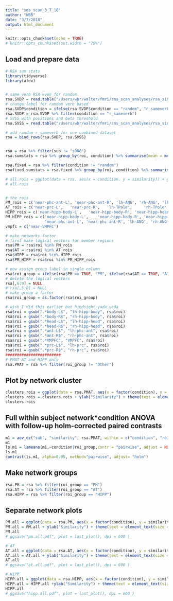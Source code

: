 ```yaml
---
title: "sms_scan_3_7_18"
author: "WBR"
date: "3/7/2018"
output: html_document
---
```


```r
knitr::opts_chunk$set(echo = TRUE)
# knitr::opts_chunk$set(out.width = "70%")
```

## Load and prepare data 

```r
# RSA sum stats
library(tidyverse)
library(afex)


# same verb RSA even for random
rsa.SVDP = read.table("/Users/wbr/walter/fmri/sms_scan_analyses/rsa_singletrial/singletrial_4_rsatoolbox/november_17/RSAmeans_FS_ANTS_SVDPforrandom_allps_pears_1.15betathresh_3_3_18.txt", header = TRUE, stringsAsFactors = TRUE)
# change label for random verb based
rsa.SVDP$condition = ifelse(rsa.SVDP$condition == "random", "r_sameverb",ifelse(rsa.SVDP$condition == "intact","intact","scrambled")) 
rsa.SVDP = rsa.SVDP %>% filter(condition == "r_sameverb")
# SVSS with positions and beta threshold
rsa.SVSS = read.table("/Users/wbr/walter/fmri/sms_scan_analyses/rsa_singletrial/singletrial_4_rsatoolbox/november_17/RSAmeans_FS_ANTS_SSsamepos_allps_pears_1.15betathresh_3_3_18.txt", header = TRUE, stringsAsFactors = TRUE)

# add random r_sameverb for one combined dataset
rsa = bind_rows(rsa.SVDP, rsa.SVSS)


rsa = rsa %>% filter(sub != "s008")
rsa.sumstats = rsa %>% group_by(roi, condition) %>% summarise(mean = mean(similarity), sd = sd(similarity))

rsa.fixed = rsa %>% filter(condition != "random")
rsafixed.sumstats = rsa.fixed %>% group_by(roi, condition) %>% summarise(mean = mean(similarity), sd = sd(similarity))

# all.rois = ggplot(data = rsa, aes(x = condition, y = similarity)) + geom_boxplot() + facet_wrap( ~roi, ncol=6)
# all.rois


# the rois
PM_rois = c('near-phc-ant-L', 'near-phc-ant-R', 'lh-ANG', 'rh-ANG', 'lh-PCC', 'rh-PCC',	'lh-Prec',	'rh-Prec', 'lh-RSC', 'rh-RSC')
AT_rois = c('near-prc-L',	'near-prc-R', 	'lh-TPole', 	'rh-TPole'	)
HIPP_rois = c('near-hipp-body-L',	'near-hipp-body-R',	'near-hipp-head-L',	'near-hipp-head-R')
PM_HIPP_rois = c('near-hipp-body-L',	'near-hipp-body-R',	'near-hipp-head-L',	'near-hipp-head-R', 
                 'near-phc-ant-L', 'near-phc-ant-R', 'lh-ANG', 'rh-ANG', 'lh-PCC', 'rh-PCC',	'lh-Prec',	'rh-Prec', 'lh-RSC', 'rh-RSC')
vmpfc = c('near-VMPFC') 

# make networks factor
# first make logical vectors for member regions
rsa$PM = rsa$roi %in% PM_rois
rsa$AT = rsa$roi %in% AT_rois
rsa$HIPP = rsa$roi %in% HIPP_rois
rsa$PM_HIPP = rsa$roi %in% PM_HIPP_rois

# now assign group label in single column
rsa$roi_group = ifelse(rsa$PM == TRUE, "PM", ifelse(rsa$AT == TRUE, "AT", ifelse(rsa$HIPP == TRUE,"HIPP", "Other" )))
# delete the logical vectors
rsa[,6:9] = NULL
# rsa[,5:8] = NULL
# make group a factor
rsa$roi_group = as.factor(rsa$roi_group)

# wish I did this earlier but hindsight yada yada
rsa$roi = gsub(".*body-L$", "lh-hipp-body", rsa$roi)
rsa$roi = gsub(".*body-R$", "rh-hipp-body", rsa$roi)
rsa$roi = gsub(".*head-L$", "lh-hipp-head", rsa$roi)
rsa$roi = gsub(".*head-R$", "rh-hipp-head", rsa$roi)
rsa$roi = gsub(".*ant-L$", "lh-phc-ant", rsa$roi)
rsa$roi = gsub(".*ant-R$", "rh-phc-ant", rsa$roi)
rsa$roi = gsub(".*VMPFC", "VMPFC", rsa$roi)
rsa$roi = gsub(".*prc-L$", "lh-prc", rsa$roi)
rsa$roi = gsub(".*prc-R$", "rh-prc", rsa$roi)
########################
# PMAT AT and HIPP only
rsa.PMAT = rsa %>% filter(roi_group != "Other")
```

## Plot by network cluster

```r
clusters.rois = ggplot(data = rsa.PMAT, aes(x = factor(condition), y = similarity))  + geom_boxplot(outlier.shape = NA)  +  facet_wrap( ~roi_group) + scale_y_continuous(limits = c(-.15, .5))
clusters.rois = clusters.rois + ylab("Similarity") + theme(text = element_text(size = 30, face = "bold"),axis.title.x=element_blank(),axis.text.x=element_text(angle = -90,hjust = 0)) + scale_x_discrete(labels = c("Intact", "Same Verb","Same Position","Scrambled"))
clusters.rois
```

## Full within subject network*condition ANOVA with follow-up holm-corrected paired contrasts

```r
m1 = aov_ez("sub", "similarity", rsa.PMAT, within = c("condition", "roi_group"))
m1
ls.m1 = lsmeans(m1,~condition|roi_group,contr = "pairwise", adjust = NULL)
ls.m1
contrast(ls.m1, alpha=0.05, method="pairwise", adjust= "holm")
```

## Make network groups

```r
rsa.PM = rsa %>% filter(roi_group == "PM")
rsa.AT = rsa %>% filter(roi_group == "AT")
rsa.HIPP = rsa %>% filter(roi_group == "HIPP")
```

## Separate network plots

```r
PM.all = ggplot(data = rsa.PM, aes(x = factor(condition), y = similarity))  + geom_boxplot(outlier.shape = NA) + scale_y_continuous(limits = c(-.15, .5))
PM.all = PM.all + ylab("Similarity") + theme(text = element_text(size = 30, face = "bold"),axis.title.x=element_blank(),axis.text.x=element_text(angle = -45,hjust = 0)) + scale_x_discrete(labels = c("Intact", "Same Verb","Same Position","Scrambled"))
PM.all
# ggsave("pm.all.pdf", plot = last_plot(), dpi = 600 )

# AT
AT.all = ggplot(data = rsa.AT, aes(x = factor(condition), y = similarity))  + geom_boxplot(outlier.shape = NA) + scale_y_continuous(limits = c(-.15, .4))
AT.all = AT.all + ylab("Similarity") + theme(text = element_text(size = 30, face = "bold"),axis.title.x=element_blank(),axis.text.x=element_text(angle = -45,hjust = 0)) + scale_x_discrete(labels = c("Intact", "Same Verb","Same Position","Scrambled"))
AT.all
# ggsave("at.all.pdf", plot = last_plot(), dpi = 600 )

# HIPP
HIPP.all = ggplot(data = rsa.HIPP, aes(x = factor(condition), y = similarity))  + geom_boxplot(outlier.shape = NA) + scale_y_continuous(limits = c(-.1, .25))
HIPP.all = HIPP.all +ylab("Similarity") + theme(text = element_text(size = 30, face = "bold"),axis.title.x=element_blank(),axis.text.x=element_text(angle = -45,hjust = 0)) + scale_x_discrete(labels = c("Intact", "Same Verb","Same Position","Scrambled"))
HIPP.all
# ggsave("hipp.all.pdf", plot = last_plot(), dpi = 600 )
```



